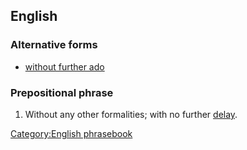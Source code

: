 ==English==

===Alternative forms===
* [[without further ado]]

===Prepositional phrase===
{{head|en|prepositional phrase|head=[[with]] [[no]] [[further]] [[ado]]}}

# {{context|idiomatic|lang=en}} Without any other formalities; with no further [[delay]].

[[Category:English phrasebook]]